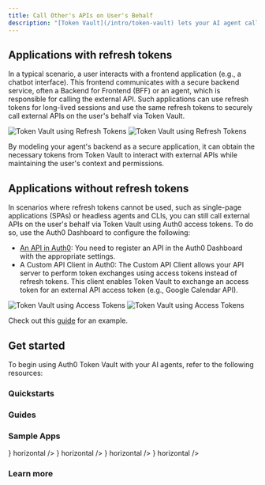 ```yaml
---
title: Call Other's APIs on User's Behalf
description: "[Token Vault](/intro/token-vault) lets your AI agent call external APIs on the user's behalf. We provide SDKs for Python, JavaScript, and popular AI frameworks like LangChain, LlamaIndex, Genkit, and Vercel AI, making it easy and straightforward to get access tokens for your federated connections."
---
```


## Applications with refresh tokens

In a typical scenario, a user interacts with a frontend application (e.g., a chatbot interface). This frontend communicates with a secure backend service, often a Backend for Frontend (BFF) or an agent, which is responsible for calling the external API. Such applications can use refresh tokens for long-lived sessions and use the same refresh tokens to securely call external APIs on the user's behalf via Token Vault.

<Frame caption="Token Vault using Refresh Tokens">
  <img
    className="hidden dark:block"
    src="/img/intro/authentication_for_users_of_ai_applications_diagram_dark.png"
    alt="Token Vault using Refresh Tokens"
  />
  <img
    className="block dark:hidden"
    src="/img/intro/authentication_for_users_of_ai_applications_diagram_light.png"
    alt="Token Vault using Refresh Tokens"
  />
</Frame>

By modeling your agent's backend as a secure application, it can obtain the necessary tokens from Token Vault to interact with external APIs while maintaining the user's context and permissions.

## Applications without refresh tokens

In scenarios where refresh tokens cannot be used, such as single-page applications (SPAs) or headless agents and CLIs, you can still call external APIs on the user's behalf via Token Vault using Auth0 access tokens. To do so, use the Auth0 Dashboard to configure the following:

- [An API in Auth0](https://auth0.com/docs/get-started/auth0-overview/set-up-apis): You need to register an API in the Auth0 Dashboard with the appropriate settings.
- A Custom API Client in Auth0: The Custom API Client allows your API server to perform token exchanges using access tokens instead of refresh tokens. This client enables Token Vault to exchange an access token for an external API access token (e.g., Google Calendar API).

<Frame caption="Token Vault using Access Tokens">
  <img
    className="hidden dark:block"
    src="/img/intro/web_applications_with_spa_diagram_dark.png"
    alt="Token Vault using Access Tokens"
  />
  <img
    className="block dark:hidden"
    src="/img/intro/web_applications_with_spa_diagram_light.png"
    alt="Token Vault using Access Tokens"
  />
</Frame>

Check out this [guide](/get-started/call-others-apis-on-users-behalf#vercel-ai-%2B-react-spa) for an example.

## Get started

To begin using Auth0 Token Vault with your AI agents, refer to the following resources:

### Quickstarts

<Columns cols={2}>
  <Card
    title="Call Other's APIs on User's Behalf"
    href="/get-started/call-others-apis-on-users-behalf"
    icon="key"
    horizontal
  />
</Columns>

### Guides

<Columns cols={2}>
  <Card
    title="Check Google Calendar Availability"
    href="/how-tos/check-google-calendar-availability"
    icon="calendar"
    horizontal
  />
  <Card
    title="List GitHub Repositories"
    href="/how-tos/list-github-repositories"
    icon="github"
    horizontal
  />
  <Card
    title="List Slack Channels"
    href="/how-tos/list-slack-channels"
    icon="slack"
    horizontal
  />
  <Card
    title="Get Salesforce Opportunities"
    href="/how-tos/get-salesforce-opportunities"
    icon="salesforce"
    horizontal
  />
</Columns>

### Sample Apps

<Columns cols={2}>
  <Card
    title="Assistant0: Next.js + LangGraph"
    href="https://github.com/auth0-samples/auth0-assistant0/tree/main/ts-langchain"
    icon={
      <img
        src="https://mintlify-assets.b-cdn.net/auth0/langchain.svg"
        alt="LangChain"
      />
    }
    horizontal
  />
  <Card
    title="Assistant0: Next.js + Vercel AI SDK"
    href="https://github.com/auth0-samples/auth0-assistant0/tree/main/ts-vercel-ai"
    icon={
      <img
        src="https://mintlify-assets.b-cdn.net/auth0/vercel.svg"
        alt="Vercel AI"
      />
    }
    horizontal
  />
  <Card
    title="Assistant0: FastAPI + LangGraph"
    href="https://github.com/auth0-samples/auth0-assistant0/tree/main/py-langchain"
    icon={
      <img
        src="https://mintlify-assets.b-cdn.net/auth0/langchain.svg"
        alt="LangChain"
      />
    }
    horizontal
  />
  <Card
    title="Assistant0: Next.js + LlamaIndex"
    href="https://github.com/auth0-samples/auth0-assistant0/tree/main/ts-llamaindex"
    icon={
      <img
        src="https://mintlify-assets.b-cdn.net/auth0/llamadex.svg"
        alt="LlamaIndex"
      />
    }
    horizontal
  />
  <Card
    title="Auth0 AI SDK TypeScript samples"
    href="https://github.com/auth0-lab/auth0-ai-js/tree/main/examples/calling-apis"
    icon="github"
    horizontal
  />
  <Card
    title="Auth0 AI SDK Python samples"
    href="https://github.com/auth0-lab/auth0-ai-python/tree/main/examples/calling-apis"
    icon="github"
    horizontal
  />
</Columns>

### Learn more

<Columns cols={2}>
  <Card
    title="Configure Token Vault"
    href="https://auth0.com/docs/secure/tokens/token-vault/configure-token-vault"
    icon="gear"
    horizontal
  />
  <Card
    title="Refresh Token Exchange with Token Vault"
    href="https://auth0.com/docs/secure/tokens/token-vault/refresh-token-exchange-with-token-vault"
    icon="key"
    horizontal
  />
  <Card
    title="Access Token Exchange with Token Vault"
    href="https://auth0.com/docs/secure/tokens/token-vault/access-token-exchange-with-token-vault"
    icon="key"
    horizontal
  />
</Columns>
